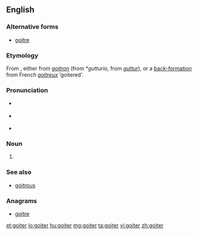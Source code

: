 ==English==

===Alternative forms===
* [[goitre]]

===Etymology===
From {{etyl|fr}}, either from {{etyl|fro}} ''[[goitron]]'' (from {{etyl|VL.}} *''gutturio'', from {{etyl|la}} ''[[guttur]]''), or a [[appendix:Glossary#back-formation|back-formation]] from French ''[[goitreux]]'' ‘goitered’.

===Pronunciation===
* {{a|UK}} {{IPA|/ˈɡɔɪtə/}}
* {{a|US}} {{IPA|/ˈɡɔɪtɚ/}}
* {{rhymes|ɔɪtə(ɹ)}}

===Noun===
{{en-noun}}

# {{alternative spelling of|goitre}}

===See also===
* [[goitrous]]

===Anagrams===
* [[goitre#English|goitre]]

[[et:goiter]]
[[io:goiter]]
[[hu:goiter]]
[[mg:goiter]]
[[ta:goiter]]
[[vi:goiter]]
[[zh:goiter]]